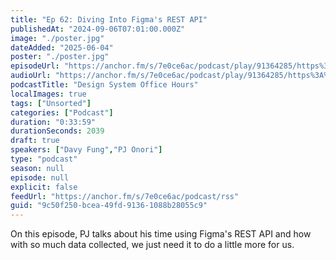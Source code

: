 ```yaml
---
title: "Ep 62: Diving Into Figma's REST API"
publishedAt: "2024-09-06T07:01:00.000Z"
image: "./poster.jpg"
dateAdded: "2025-06-04"
poster: "./poster.jpg"
episodeUrl: "https://anchor.fm/s/7e0ce6ac/podcast/play/91364285/https%3A%2F%2Fd3ctxlq1ktw2nl.cloudfront.net%2Fstaging%2F2024-8-6%2F1ecf19f8-b48e-b56d-4b54-4eed19ee2c3e.mp3"
audioUrl: "https://anchor.fm/s/7e0ce6ac/podcast/play/91364285/https%3A%2F%2Fd3ctxlq1ktw2nl.cloudfront.net%2Fstaging%2F2024-8-6%2F1ecf19f8-b48e-b56d-4b54-4eed19ee2c3e.mp3"
podcastTitle: "Design System Office Hours"
localImages: true
tags: ["Unsorted"]
categories: ["Podcast"]
duration: "0:33:59"
durationSeconds: 2039
draft: true
speakers: ["Davy Fung","PJ Onori"]
type: "podcast"
season: null
episode: null
explicit: false
feedUrl: "https://anchor.fm/s/7e0ce6ac/podcast/rss"
guid: "9c50f250-bcea-49fd-9136-1088b28055c9"
---
```

On this episode, PJ talks about his time using Figma's REST API and how with so much data collected, we just need it to do a little more for us.
